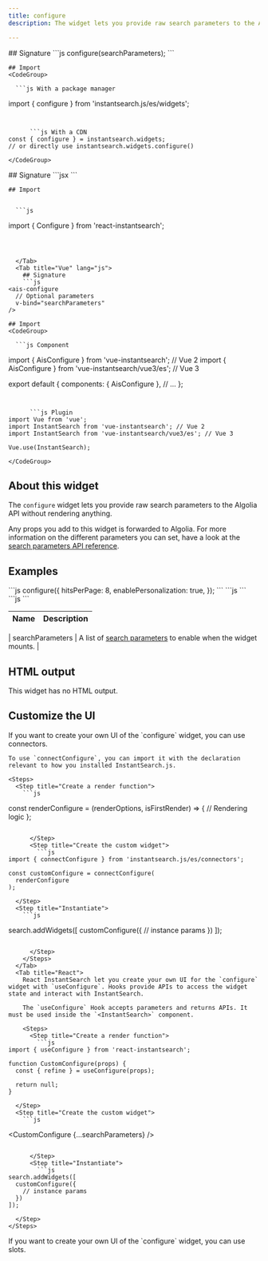 ```yaml
---
title: configure
description: The widget lets you provide raw search parameters to the Algolia API without rendering anything.

---
```



<Tabs>
  <Tab title="JS" lang="js">
    ## Signature
    ```js
configure(searchParameters);
```

     
    ## Import
    <CodeGroup>
    
      ```js With a package manager
import { configure } from 'instantsearch.js/es/widgets';
```

    
      ```js With a CDN
const { configure } = instantsearch.widgets;
// or directly use instantsearch.widgets.configure()
```

    
    </CodeGroup>
  </Tab>
  <Tab title="React" lang="jsx">
    ## Signature
    ```jsx
<Configure {...searchParameters} />
```

     
    ## Import
    
    
      ```js
import { Configure } from 'react-instantsearch';
```

    
    
  </Tab>
  <Tab title="Vue" lang="js">
    ## Signature
    ```js
<ais-configure
  // Optional parameters
  v-bind="searchParameters"
/>
```

     
    ## Import
    <CodeGroup>
    
      ```js Component
import { AisConfigure } from 'vue-instantsearch'; // Vue 2
import { AisConfigure } from 'vue-instantsearch/vue3/es'; // Vue 3

export default {
  components: {
    AisConfigure
  },
  // ...
};
```

    
      ```js Plugin
import Vue from 'vue';
import InstantSearch from 'vue-instantsearch'; // Vue 2
import InstantSearch from 'vue-instantsearch/vue3/es'; // Vue 3

Vue.use(InstantSearch);
```

    
    </CodeGroup>
  </Tab>
</Tabs>

## About this widget 

The `configure` widget lets you provide raw search parameters to the Algolia API without rendering anything.

Any props you add to this widget is forwarded to Algolia. For more information on the different parameters you can set, have a look at the [search parameters API reference](/doc/api-reference/search-api-parameters/).


## Examples

<Tabs>
  <Tab title="JS" lang="js">
    ```js
configure({
  hitsPerPage: 8,
  enablePersonalization: true,
});
```
  
  </Tab>
  <Tab title="React" lang="jsx"> 
    ```js
<Configure
  analytics={false}
  filters="free_shipping:true"
  hitsPerPage={40}
/>
```
 
  </Tab>
  <Tab title="Vue" lang="html">
    ```js
<ais-configure
  :hits-per-page.camel="4"
  :distinct="true"
  :analytics="false"
  :enable-personalization.camel="true"
/>
```

  </Tab>
</Tabs>


 
| Name                 | Description                  |
|----------------------|------------------------------|
   
| searchParameters | A list of [search parameters](/doc/api-reference/search-api-parameters/) to enable when the widget mounts.
  |
  


## HTML output

This widget has no HTML output.


## Customize the UI

<Tabs>
  <Tab title="JS">
    If you want to create your own UI of the `configure` widget, you can use connectors.

    To use `connectConfigure`, you can import it with the declaration relevant to how you installed InstantSearch.js.
    
    <Steps>
      <Step title="Create a render function">
        ```js
const renderConfigure = (renderOptions, isFirstRender) => {
  // Rendering logic
};
```

      </Step>
      <Step title="Create the custom widget">
        ```js
import { connectConfigure } from 'instantsearch.js/es/connectors';

const customConfigure = connectConfigure(
  renderConfigure
);
```

      </Step>
      <Step title="Instantiate">
        ```js
search.addWidgets([
  customConfigure({
    // instance params
  })
]);
```

      </Step>
    </Steps>
  </Tab>
  <Tab title="React">
    React InstantSearch let you create your own UI for the `configure` widget with `useConfigure`. Hooks provide APIs to access the widget state and interact with InstantSearch.

    The `useConfigure` Hook accepts parameters and returns APIs. It must be used inside the `<InstantSearch>` component.
    
    <Steps>
      <Step title="Create a render function">
        ```js
import { useConfigure } from 'react-instantsearch';

function CustomConfigure(props) {
  const { refine } = useConfigure(props);

  return null;
}
```

      </Step>
      <Step title="Create the custom widget">
        ```js
<CustomConfigure {...searchParameters} />
```

      </Step>
      <Step title="Instantiate">
        ```js
search.addWidgets([
  customConfigure({
    // instance params
  })
]);
```

      </Step>
    </Steps>
  </Tab>
  <Tab title="Vue">
    If you want to create your own UI of the `configure` widget, you can use slots.
  </Tab>
</Tabs>
